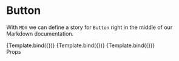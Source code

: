 
<Meta title="Story/Component/Button" component={Button} />

<Styles />

# Button

With `MDX` we can define a story for `Button` right in the middle of our
Markdown documentation.


<Canvas>
  <Story
    name="Large"
    args={{ size: 'large' }}
    onClick={action('Large button clicked')}
  >
    {Template.bind({})}
  </Story>
  <Story
    name="Medium"
    args={{ size: 'medium' }}
    onClick={action('Medium button clicked')}
  >
    {Template.bind({})}
  </Story>
  <Story
    name="Disable"
    args={{ disabled: true }}
    onClick={action('Disable button clicked')}
  >
    {Template.bind({})}
  </Story>
</Canvas>

<div class="subheading">Props</div>

<Space />

